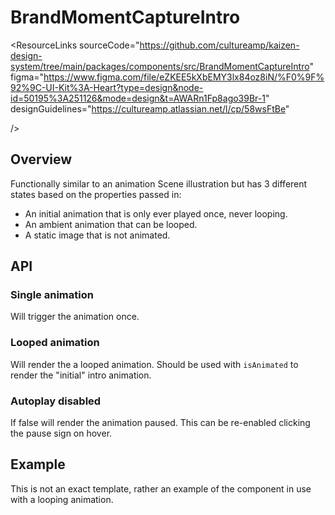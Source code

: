 
<Meta of={BrandMomentCaptureIntroStories} />

# BrandMomentCaptureIntro

<ResourceLinks
  sourceCode="https://github.com/cultureamp/kaizen-design-system/tree/main/packages/components/src/BrandMomentCaptureIntro"
  figma="https://www.figma.com/file/eZKEE5kXbEMY3lx84oz8iN/%F0%9F%92%9C-UI-Kit%3A-Heart?type=design&node-id=50195%3A251126&mode=design&t=AWARn1Fp8ago39Br-1"
  designGuidelines="https://cultureamp.atlassian.net/l/cp/58wsFtBe"

/>

<KAIOInstallation exportNames="BrandMomentCaptureIntro" />

## Overview

Functionally similar to an animation Scene illustration but has 3 different states based on the properties passed in:

- An initial animation that is only ever played once, never looping.
- An ambient animation that can be looped.
- A static image that is not animated.

<Canvas of={BrandMomentCaptureIntroStories.Playground} />
<Controls of={BrandMomentCaptureIntroStories.Playground} />

## API

### Single animation

Will trigger the animation once.

<Canvas of={BrandMomentCaptureIntroStories.Animated} />

### Looped animation

Will render the a looped animation. Should be used with `isAnimated` to render the "initial" intro animation.

<Canvas of={BrandMomentCaptureIntroStories.Looped} />

### Autoplay disabled

If false will render the animation paused. This can be re-enabled clicking the pause sign on hover.

<Canvas of={BrandMomentCaptureIntroStories.Autoplay} />

## Example

This is not an exact template, rather an example of the component in use with a looping animation.

<Canvas of={BrandMomentCaptureIntroStories.CaptureExample} />
